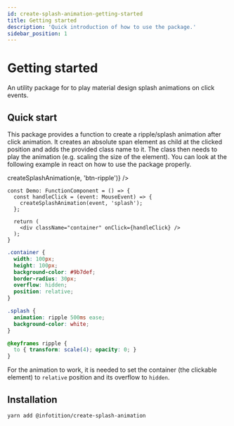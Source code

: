 ```yaml
---
id: create-splash-animation-getting-started
title: Getting started
description: 'Quick introduction of how to use the package.'
sidebar_position: 1
---
```



# Getting started

An utility package for to play material design splash animations on click events.

## Quick start

This package provides a function to create a ripple/splash animation after click animation. It creates an absolute span element as child at the
clicked position and adds the provided class name to it. The class then needs to play the animation (e.g. scaling the size of the element).
You can look at the following example in react on how to use the package properly.

<div
  className="ripple-container"
  onClick={(e) => createSplashAnimation(e, 'btn-ripple')}
/><br/>

```tsx
const Demo: FunctionComponent = () => {
  const handleClick = (event: MouseEvent) => {
    createSplashAnimation(event, 'splash');
  };

  return (
    <div className="container" onClick={handleClick} />
  );
}
```

```scss
.container {
  width: 100px;
  height: 100px;
  background-color: #9b7def;
  border-radius: 30px;
  overflow: hidden;
  position: relative;
}

.splash {
  animation: ripple 500ms ease;
  background-color: white;
}

@keyframes ripple {
  to { transform: scale(4); opacity: 0; }
}
```

For the animation to work, it is needed to set the container (the clickable element) to `relative` position and its overflow to `hidden`.

## Installation

```bash
yarn add @infotition/create-splash-animation
```
